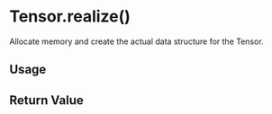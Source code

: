 # Tensor.realize()

Allocate memory and create the actual data structure for the Tensor.

## Usage

## Return Value